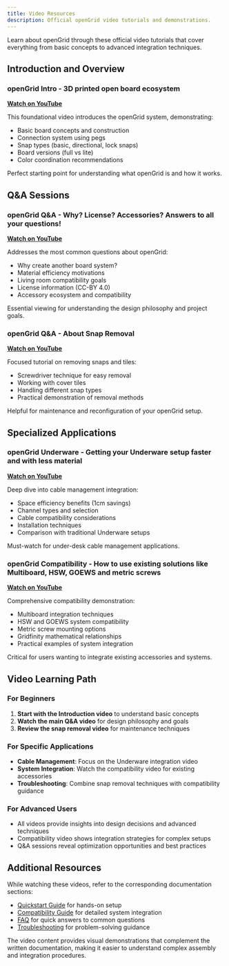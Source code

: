 ```yaml
---
title: Video Resources
description: Official openGrid video tutorials and demonstrations.
---
```


Learn about openGrid through these official video tutorials that cover everything from basic concepts to advanced integration techniques.

## Introduction and Overview

### openGrid Intro - 3D printed open board ecosystem
**[Watch on YouTube](https://www.youtube.com/watch?v=2mDBue4fw3U)**

This foundational video introduces the openGrid system, demonstrating:
- Basic board concepts and construction
- Connection system using pegs
- Snap types (basic, directional, lock snaps)
- Board versions (full vs lite)
- Color coordination recommendations

Perfect starting point for understanding what openGrid is and how it works.

## Q&A Sessions

### openGrid Q&A - Why? License? Accessories? Answers to all your questions!
**[Watch on YouTube](https://www.youtube.com/watch?v=uiAWPknA8Yo)**

Addresses the most common questions about openGrid:
- Why create another board system?
- Material efficiency motivations
- Living room compatibility goals
- License information (CC-BY 4.0)
- Accessory ecosystem and compatibility

Essential viewing for understanding the design philosophy and project goals.

### openGrid Q&A - About Snap Removal
**[Watch on YouTube](https://www.youtube.com/watch?v=XDdKp0uLUSU)**

Focused tutorial on removing snaps and tiles:
- Screwdriver technique for easy removal
- Working with cover tiles
- Handling different snap types
- Practical demonstration of removal methods

Helpful for maintenance and reconfiguration of your openGrid setup.

## Specialized Applications

### openGrid Underware - Getting your Underware setup faster and with less material
**[Watch on YouTube](https://www.youtube.com/watch?v=Ql24ZfvWYPk)**

Deep dive into cable management integration:
- Space efficiency benefits (1cm savings)
- Channel types and selection
- Cable compatibility considerations
- Installation techniques
- Comparison with traditional Underware setups

Must-watch for under-desk cable management applications.

### openGrid Compatibility - How to use existing solutions like Multiboard, HSW, GOEWS and metric screws
**[Watch on YouTube](https://www.youtube.com/watch?v=tBS_ir6ru78)**

Comprehensive compatibility demonstration:
- Multiboard integration techniques
- HSW and GOEWS system compatibility
- Metric screw mounting options
- Gridfinity mathematical relationships
- Practical examples of system integration

Critical for users wanting to integrate existing accessories and systems.

## Video Learning Path

### For Beginners
1. **Start with the Introduction video** to understand basic concepts
2. **Watch the main Q&A video** for design philosophy and goals
3. **Review the snap removal video** for maintenance techniques

### For Specific Applications
- **Cable Management**: Focus on the Underware integration video
- **System Integration**: Watch the compatibility video for existing accessories
- **Troubleshooting**: Combine snap removal techniques with compatibility guidance

### For Advanced Users
- All videos provide insights into design decisions and advanced techniques
- Compatibility video shows integration strategies for complex setups
- Q&A sessions reveal optimization opportunities and best practices

## Additional Resources

While watching these videos, refer to the corresponding documentation sections:
- [Quickstart Guide](./guides/quickstart/) for hands-on setup
- [Compatibility Guide](./compatibility/) for detailed system integration
- [FAQ](./faq/) for quick answers to common questions
- [Troubleshooting](./troubleshooting/) for problem-solving guidance

The video content provides visual demonstrations that complement the written documentation, making it easier to understand complex assembly and integration procedures.

